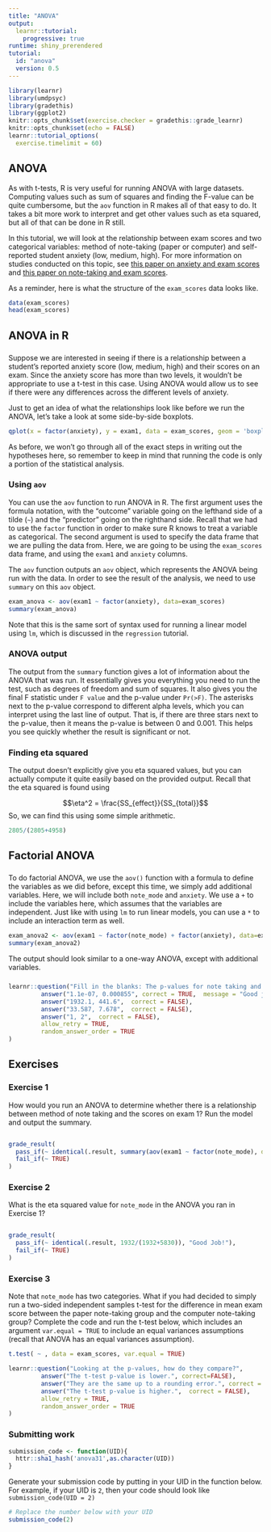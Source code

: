 ```yaml
---
title: "ANOVA"
output: 
  learnr::tutorial:
    progressive: true
runtime: shiny_prerendered
tutorial:
  id: "anova"
  version: 0.5
---
```



```r
library(learnr)
library(umdpsyc)
library(gradethis)
library(ggplot2)
knitr::opts_chunk$set(exercise.checker = gradethis::grade_learnr)
knitr::opts_chunk$set(echo = FALSE)
learnr::tutorial_options(
  exercise.timelimit = 60)
```

## ANOVA

As with t-tests, R is very useful for running ANOVA with large datasets. Computing values such as sum of squares and finding the F-value can be quite cumbersome, but the `aov` function in R makes all of that easy to do. It takes a bit more work to interpret and get other values such as eta squared, but all of that can be done in R still. 

In this tutorial, we will look at the relationship between exam scores and two categorical variables: method of note-taking (paper or computer) and self-reported student anxiety (low, medium, high). For more information on studies conducted on this topic, see [this paper on anxiety and exam scores](https://www.stat.auckland.ac.nz/~iase/serj/SERJ7(1)_Keeley.pdf) and [this paper on note-taking and exam scores](https://cpb-us-w2.wpmucdn.com/sites.udel.edu/dist/6/132/files/2010/11/Psychological-Science-2014-Mueller-0956797614524581-1u0h0yu.pdf).

As a reminder, here is what the structure of the `exam_scores` data looks like.
```r
data(exam_scores)
head(exam_scores)
```

## ANOVA in R

###

Suppose we are interested in seeing if there is a relationship between a student's reported anxiety score (low, medium, high) and their scores on an exam. Since the anxiety score has more than two levels, it wouldn't be appropriate to use a t-test in this case. Using ANOVA would allow us to see if there were any differences across the different levels of anxiety.

Just to get an idea of what the relationships look like before we run the ANOVA, let's take a look at some side-by-side boxplots.

```r
qplot(x = factor(anxiety), y = exam1, data = exam_scores, geom = 'boxplot')
```


As before, we won't go through all of the exact steps in writing out the hypotheses here, so remember to keep in mind that running the code is only a portion of the statistical analysis.

### Using `aov`

You can use the `aov` function to run ANOVA in R. The first argument uses the formula notation, with the "outcome" variable going on the lefthand side of a tilde (`~`) and the "predictor" going on the righthand side. Recall that we had to use the `factor` function in order to make sure R knows to treat a variable as categorical. The second argument is used to specify the data frame that we are pulling the data from. Here, we are going to be using the `exam_scores` data frame, and using the `exam1` and `anxiety` columns.

The `aov` function outputs an `aov` object, which represents the ANOVA being run with the data. In order to see the result of the analysis, we need to use `summary` on this `aov` object.

```r
exam_anova <- aov(exam1 ~ factor(anxiety), data=exam_scores)
summary(exam_anova)
```

Note that this is the same sort of syntax used for running a linear model using `lm`, which is discussed in the `regression` tutorial. 

### ANOVA output

The output from the `summary` function gives a lot of information about the ANOVA that was run. It essentially gives you everything you need to run the test, such as degrees of freedom and sum of squares. It also gives you the final F statistic under `F value` and the p-value under `Pr(>F)`. The asterisks next to the p-value correspond to different alpha levels, which you can interpret using the last line of output. That is, if there are three stars next to the p-value, then it means the p-value is between 0 and 0.001. This helps you see quickly whether the result is significant or not.

### Finding eta squared

The output doesn't explicitly give you eta squared values, but you can actually compute it quite easily based on the provided output. Recall that the eta squared is found using 

$$\eta^2 = \frac{SS_{effect}}{SS_{total}}$$
So, we can find this using some simple arithmetic.

```r
2805/(2805+4958)
```

## Factorial ANOVA

### 

To do factorial ANOVA, we use the `aov()` function with a formula to define the variables as we did before, except this time, we simply add additional variables. Here, we will include both `note_mode` and `anxiety`. We use a `+` to include the variables here, which assumes that the variables are independent. Just like with using `lm` to run linear models, you can use a `*` to include an interaction term as well.

```r
exam_anova2 <- aov(exam1 ~ factor(note_mode) + factor(anxiety), data=exam_scores)
summary(exam_anova2)
```

The output should look similar to a one-way ANOVA, except with additional variables.

### 

```r
learnr::question("Fill in the blanks: The p-values for note taking and anxiety are ____ and ____, respectively.",
         answer("1.1e-07, 0.000855", correct = TRUE,  message = "Good job!"),
         answer("1932.1, 441.6",  correct = FALSE),
         answer("33.587, 7.678",  correct = FALSE),
         answer("1, 2",  correct = FALSE),
         allow_retry = TRUE,
         random_answer_order = TRUE
)
```

## Exercises

### Exercise 1

How would you run an ANOVA to determine whether there is a relationship between method of note taking and the scores on exam 1? Run the model and output the summary.

```r

```

```r
grade_result(
  pass_if(~ identical(.result, summary(aov(exam1 ~ factor(note_mode), data=exam_scores))), "Good Job!"),
  fail_if(~ TRUE)
)
```

### Exercise 2

What is the eta squared value for `note_mode` in the ANOVA you ran in Exercise 1?

```r

```

```r
grade_result(
  pass_if(~ identical(.result, 1932/(1932+5830)), "Good Job!"),
  fail_if(~ TRUE)
)
```

### Exercise 3

Note that `note_mode` has two categories. What if you had decided to simply run a two-sided independent samples t-test for the difference in mean exam score between the paper note-taking group and the computer note-taking group? Complete the code and run the t-test below, which includes an argument `var.equal = TRUE` to include an equal variances assumptions (recall that ANOVA has an equal variances assumption).

```r
t.test( ~ , data = exam_scores, var.equal = TRUE)
```

```r
learnr::question("Looking at the p-values, how do they compare?",
         answer("The t-test p-value is lower.", correct=FALSE),
         answer("They are the same up to a rounding error.", correct = TRUE,  message = "Good job!"),
         answer("The t-test p-value is higher.",  correct = FALSE),
         allow_retry = TRUE,
         random_answer_order = TRUE
)
```

### Submitting work

```r
submission_code <- function(UID){
  httr::sha1_hash('anova31',as.character(UID))
}
```

Generate your submission code by putting in your UID in the function below. For example, if your UID is `2`, then your code should look like `submission_code(UID = 2)`
```r
# Replace the number below with your UID
submission_code(2)
```
